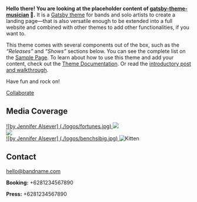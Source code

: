 <Banner />

<Container>

**Hello there! You are looking at the placeholder content of [gatsby-theme-musician](https://github.com/ekafyi/gatsby-theme-musician) 🎸.** It is a [Gatsby theme](https://www.gatsbyjs.org/docs/themes/what-are-gatsby-themes/) for bands and solo artists to create a landing page—that is also versatile enough to be extended into a full website and combined with other themes to add other functionalities, if you want to.

This theme comes with several components out of the box, such as the _“Releases”_ and _“Shows”_ sections below. You can see the complete list on the [Sample Page](/sample-page). To learn about how to use this theme and add your content, check out the [Theme Documentation](https://github.com/ekafyi/gatsby-theme-musician/tree/master/docs). Or read the [introductory post and walkthrough](https://dev.to/ekafyi/make-a-landing-page-for-your-band-in-30-minutes-with-gatsby-theme-musician-2227).

Have fun and rock on!

<p className="text-center">
  <a class="gtm-button" href="https://github.com/ekafyi/gatsby-theme-musician/tree/master/docs" rel="external">
    Collaborate
  </a>
</p>


## Media Coverage

[![by Jennifer Alsever]   (./logos/fortunes.jpg) ](https://fortune.com/longform/ai-artificial-intelligence-medicine-healthcare-pharmaceutical-industry/)
![](./logos/science.jpg)  
![](./logos/pharmatechs.jpg)  
[![by Jennifer Alsever]   (./logos/benchsibig.jpg) ](https://fortune.com/longform/ai-artificial-intelligence-medicine-healthcare-pharmaceutical-industry/)
![Kitten](./logos/compchems.jpeg)



<Releases releases={props.releases} />

<Shows shows={props.shows} />

## Contact

<!--
  The `id="contact"` attribute below is for creating internal anchor link.
  You can remove/change it, but make sure you edit the corresponding link
  in src/gatsby-theme-musician/config/navigation.yml
  See: https://learn.freecodecamp.org/responsive-web-design/basic-html-and-html5/link-to-internal-sections-of-a-page-with-anchor-elements/
-->

<div id="contact" className="text-center">

hello@bandname.com

**Booking:** +6281234567890

**Press:** +6281234567890

</div>

</Container>
